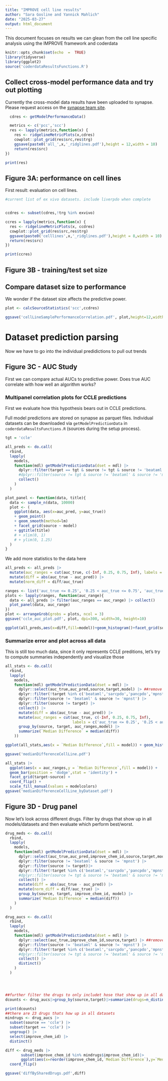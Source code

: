 ```yaml
---
title: "IMPROVE cell line results"
author: "Sara Gosline and Yannick Mahlich"
date: "2025-03-27"
output: html_document
---
```


This document focuses on results we can glean from the cell line specific analysis using the IMPROVE framework and coderdata
```r
knitr::opts_chunk$set(echo  =  TRUE)
library(tidyverse)
library(ggplot2)
source('coderdataResultsFunctions.R')

```

## Collect cross-model performance data and try out plotting
Currently the cross-model data results have been uploaded to synapse. Please request access on the [synapse team site](https://www.synapse.org/Team:3545388). 

```r
  cdres <- getModelPerformanceData()

  metrics <- c('pcc','scc')
  res <- lapply(metrics,function(x) {
    res <- ridgelineMetricPlots(x,cdres)
    cowplot::plot_grid(res$src,res$trg)
    ggsave(paste0('all_',x,'_ridglines.pdf'),height = 12,width = 10)
    return(res$src)
})

print(res)

```

## Figure 3A: performance on cell lines

First result: evaluation on cell lines.

```r
#current list of ex vivo datasets. include liverpdo when complete


ccdres <- subset(cdres,!trg %in% exvivo)

ccres = lapply(metrics,function(x) {
  res <- ridgelineMetricPlots(x, ccdres)
  cowplot::plot_grid(res$src,res$trg)
  ggsave(paste0('celllines',x,'_ridglines.pdf'),height = 8,width = 10)
  return(res$src)
})  

print(ccres)

```

## Figure 3B - training/test set size

## Compare dataset size to performance

We wonder if the dataset size affects the predictive power.

```r

plot <- calcSourceStatistics('scc',ccdres)

ggsave('cellLineSamplePerformanceCorrelation.pdf', plot,height=12,width=5)

```


# Dataset prediction parsing
Now we have to go into the individual predidictions to pull out trends

## Figure 3C - AUC Study 

First we can compare actual AUCs to predictive power. Does true AUC correlate with how well an algorithm works?

### Multipanel correlation plots for CCLE predictions

First we evaluate how this hypothesis bears out in CCLE predictions.

Full model predictions are stored on synapse as parquet files. Individual
datasets can be downloaded via `getModelPredictionData` in
`coderdataResultsFunctions.R` (sources during the setup process).

```r
tgt = 'ccle'

all_preds <- do.call(
  rbind,
  lapply(
    models,
    function(mdl) getModelPredictionData(dset = mdl) |>
      dplyr::filter(target == tgt & source != tgt & source != 'beataml' & source != 'mpnst') |>
      #dplyr::filter(source != tgt & source != 'beataml' & source != 'mpnst') |>
      collect()
    )
  )
```


```r
plot_panel <- function(data, title){
  data <- sample_n(data, 10000)
  plot <- (
    ggplot(data, aes(x=auc_pred, y=auc_true))
    + geom_point()
    + geom_smooth(method=lm)
    + facet_grid(source ~ model)
    + ggtitle(title)
    # + xlim(0, 1)
    # + ylim(0, 1.25)
  )
}
```

We add more statistics to the data here

```r
all_preds <- all_preds |> 
  mutate(auc_ranges = cut(auc_true, c(-Inf, 0.25, 0.75, Inf), labels = c('auc_true <= 0.25', '0.25 < auc_true <= 0.75', 'auc_true > 0.75'))) |>
  mutate(diff = abs(auc_true - auc_pred)) |>
  mutate(norm_diff = diff/auc_true)

```



```r
ranges <- list('auc_true <= 0.25', '0.25 < auc_true <= 0.75', 'auc_true > 0.75')
plots <- lapply(ranges, function(auc_range){
  data <- all_preds |> filter(auc_ranges == auc_range) |> collect()
  plot_panel(data, auc_range)
})
plot <- arrangeGrob(grobs = plots, ncol = 3)
ggsave('ccle_auc_plot.pdf', plot, dpi=300, width=30, height=10)

ggplot(all_preds,aes(x=diff,fill=model))+geom_histogram()+facet_grid(source~auc_ranges)+scale_y_log10()+scale_fill_manual(values=modelcolors)

```

### Summarize error and plot across all data

This is still too much data, since it only represents CCLE preditions, let's try to compute summaries independently and visualize those

```r

all_stats <- do.call(
  rbind,
  lapply(
    models,
    function(mdl) getModelPredictionData(dset = mdl) |>
      dplyr::select(auc_true,auc_pred,source,target,model) |> ##remove columsn to consume less memory
      dplyr::filter(!target %in% c('beataml','sarcpdo','pancpdo','mpnst','bladderpdo')) |>
      dplyr::filter(source != 'beataml' & source != 'mpnst') |>
      dplyr::filter(source != target) |>
      collect() |>
      mutate(diff = abs(auc_true - auc_pred)) |>
      mutate(auc_ranges = cut(auc_true, c(-Inf, 0.25, 0.75, Inf),
                              labels = c('auc_true <= 0.25', '0.25 < auc_true <= 0.75', 'auc_true > 0.75'))) |>
      group_by(source, target, auc_ranges,model) |>
      summarize(`Median Difference` = median(diff))
    ))

ggplot(all_stats,aes(x = `Median Difference`,fill = model)) + geom_histogram() + facet_grid(~auc_ranges)+scale_y_log10()+scale_fill_manual(values=modelcolors)

ggsave('medianDifferenceCellLine.pdf')

all_stats |>
  ggplot(aes(x = auc_ranges,y = `Median Difference`,fill = model)) + 
  geom_bar(position = 'dodge',stat = 'identity') + 
  facet_grid(target~source) + 
  coord_flip() + 
  scale_fill_manual(values = modelcolors)
ggsave('medianDifferenceCellLine_byDataset.pdf')


```


## Figure 3D - Drug panel

Now let's look across different drugs. Filter by drugs that show up in all models/datasets and then evaluate which perform best/worst.

```r
drug_meds <- do.call(
  rbind,
  lapply(
    models,
    function(mdl) getModelPredictionData(dset = mdl) |>
      dplyr::select(auc_true,auc_pred,improve_chem_id,source,target,model) |> ##remove columsn to consume less memory
      dplyr::filter(source != 'beataml' & source != 'mpnst') |>
      dplyr::filter(source != target)|>
      dplyr::filter(!target %in% c('beataml','sarcpdo','pancpdo','mpnst','bladderpdo')) |>
      #dplyr::filter(source != tgt & source != 'beataml' & source != 'mpnst') |>
      collect() |>
      mutate(diff = abs(auc_true - auc_pred)) |>
      mutate(norm_diff = diff/auc_true) |>
      group_by(source, target, improve_chem_id, model) |>
      summarize(`Median Difference` = median(diff))
    )
  )

drug_aucs <- do.call(
  rbind,
  lapply(
    models,
    function(mdl) getModelPredictionData(dset = mdl) |>
      dplyr::select(auc_true,improve_chem_id,source,target) |> ##remove columsn to consume less memory
      dplyr::filter(source != 'beataml' & source != 'mpnst') |>
      dplyr::filter(!target %in% c('beataml','sarcpdo','pancpdo','mpnst','bladderpdo')) |>
      #dplyr::filter(source != tgt & source != 'beataml' & source != 'mpnst') |>
      collect() |>
      distinct()
    )
  )




##further filter the drugs to only includet hose that show up in all datasets
dcounts <- drug_aucs|>group_by(source,target)|>summarize(drugs=n_distinct(improve_chem_id))|>arrange(drugs)

print(dcounts)
##there are 23 drugs thats how up in all datasets
mindrugs <- drug_aucs |>
  subset(source == 'ccle') |>
  subset(target == 'ccle') |>
  ungroup() |>
  select(improve_chem_id) |>
  distinct()

diff <- drug_meds |>
       subset(improve_chem_id %in% mindrugs$improve_chem_id)|>
       ggplot(aes(x=reorder(improve_chem_id,`Median Difference`),y=`Median Difference`,fill=model))+geom_boxplot()+scale_fill_manual(values=modelcolors) +
  coord_flip()

ggsave('diffBySharedDrugs.pdf',diff)


```



